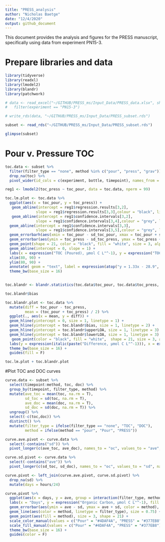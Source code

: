 ```yaml
---
title: "PRESS_analysis"
author: "Nicholas Baetge"
date: "12/4/2020"
output: github_document
---
```


This document provides the analysis and figures for the PRESS manuscript, specifically using data from experiment PN15-3.

# Prepare libraries and data

```r
library(tidyverse)
library(readxl)
library(lmodel2)
library(blandr)
library(patchwork)
```

```r
# data <- read_excel("~/GITHUB/PRESS_ms/Input_Data/PRESS_data.xlsx", sheet = "data") %>% 
#   filter(experiment == "PN15-3")

# write_rds(data, "~/GITHUB/PRESS_ms/Input_Data/PRESS_subset.rds")

subset <- read_rds("~/GITHUB/PRESS_ms/Input_Data/PRESS_subset.rds")

glimpse(subset)
```
# Pour v. Pressure TOC

```r
toc.data <- subset %>% 
  filter(filter_type == "none", method %in% c("pour", "press", "grav")) %>% 
  drop_na(toc) %>% 
  pivot_wider(id_cols = c(experiment, bottle, timepoint), names_from = method, values_from = c(toc, sd_toc))
```

```r
reg1 <- lmodel2(toc_press ~ toc_pour, data = toc.data, nperm = 99)
```

```r
toc.lm.plot <- toc.data %>% 
  ggplot(aes(x = toc_pour, y = toc_press)) + 
   geom_abline(intercept = reg1$regression.results[3,2],
              slope = reg1$regression.results[3,3],colour = "black", linetype = 2, size = 1) +
   geom_abline(intercept = reg1$confidence.intervals[3,2],
              slope = reg1$confidence.intervals[3,4],colour = "grey", linetype = 3, size = 1) +
  geom_abline(intercept = reg1$confidence.intervals[3,3],
              slope = reg1$confidence.intervals[3,5],colour = "grey", linetype = 3, size = 1) +
  geom_errorbarh(aes(xmin = toc_pour - sd_toc_pour, xmax = toc_pour + sd_toc_pour), height = 0.2) +
  geom_errorbar(aes(ymin = toc_press - sd_toc_press, ymax = toc_press + sd_toc_press), width = 0.2) +
  geom_point(shape = 21, color = "black", fill = "white", size = 3, alpha = 0.8) +
  geom_abline(intercept = 0, slope = 1) +
  labs(x = expression("TOC (Poured), µmol C L"^-1), y = expression("TOC (PRESS), µmol C L"^-1)) +
  xlim(80, 90) +
  ylim(80, 90) +
  annotate( geom = "text", label = expression(atop("y = 1.33x - 28.9", paste("r"^2," = 0.09, ", italic("p "), "= 0.24"))), x = 81, y = 89.5, size = 4) +
  theme_bw(base_size = 16)
  
```

```r
toc.blandr <- blandr.statistics(toc.data$toc_pour, toc.data$toc_press, sig.level = 0.95)

toc.blandr$bias
```
```r
toc.blandr.plot <- toc.data %>% 
  mutate(diff = toc_pour - toc_press,
         mean = (toc_pour + toc_press) / 2) %>% 
  ggplot(., aes(x = mean, y = diff)) +
  geom_hline(yintercept = 0, size = 1, linetype = 1) +
  geom_hline(yintercept = toc.blandr$bias, size = 1, linetype = 2) +
  geom_hline(yintercept = toc.blandr$upperLOA, size = 1, linetype = 3) +
  geom_hline(yintercept = toc.blandr$lowerLOA, size = 1, linetype = 3) +
   geom_point(color = "black", fill = "white",  shape = 21, size = 3, alpha = 0.8) +
  labs(y = expression(italic(paste("Difference, µmol C L"^-1))), x = expression(italic(paste("Mean, µmol C L"^-1)))) +
  theme_bw(base_size = 16) +
  guides(fill = F)
```

```r
toc.lm.plot + toc.blandr.plot
```

#Plot TOC and DOC curves

```r
curve.data <- subset %>%
  select(timepoint:method, toc, doc) %>% 
  group_by(timepoint, filter_type, method) %>%
  mutate(ave_toc = mean(toc, na.rm = T),
         sd_toc = sd(toc, na.rm = T),
         ave_doc = mean(doc, na.rm = T),
         sd_doc = sd(doc, na.rm = T)) %>% 
  ungroup() %>% 
  select(-c(toc,doc)) %>% 
  distinct() %>% 
  mutate(filter_type = ifelse(filter_type == "none", "TOC", "DOC"),
         method = ifelse(method == "pour", "Pour", "PRESS"))

curve.ave.pivot <- curve.data %>% 
  select(-contains("sd")) %>% 
  pivot_longer(c(ave_toc, ave_doc), names_to = "oc", values_to = "ave", names_prefix = "ave_")

curve.sd.pivot <- curve.data %>% 
  select(-contains("ave")) %>% 
  pivot_longer(c(sd_toc, sd_doc), names_to = "oc", values_to = "sd", names_prefix = "sd_")

curve.pivot <- left_join(curve.ave.pivot, curve.sd.pivot) %>% 
  drop_na(sd) %>% 
  mutate(days = hours/24)

```

```r
curve.pivot %>% 
  ggplot(aes(x = days, y = ave, group = interaction(filter_type, method))) +
  labs(x = "Days", y = expression("Organic Carbon, µmol C L"^-1), fill = "Method", linetype = "Sample Type") +
  geom_errorbar(aes(ymin = ave - sd, ymax = ave + sd, color = method), width = 0.05, alpha = 0.8) +
  geom_line(aes(color = method, linetype = filter_type), size = 0.75) + 
  geom_point(aes(fill = method), size = 3, shape = 21) +
  scale_color_manual(values = c("Pour" = "#4DAF4A", "PRESS" = "#377EB8")) +
  scale_fill_manual(values = c("Pour" = "#4DAF4A", "PRESS" = "#377EB8")) +
  theme_bw(base_size = 16) +
  guides(color = F)
```


